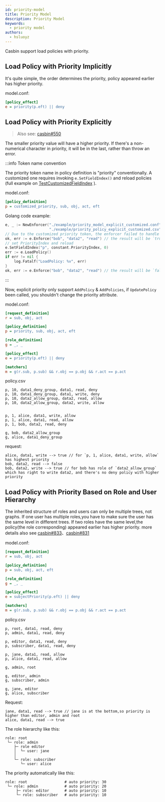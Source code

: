 ```yaml
---
id: priority-model
title: Priority Model
description: Priority Model
keywords:
  - priority model
authors:
  - hsluoyz
---
```


Casbin support load policies with priority.

## Load Policy with Priority Implicitly

It's quite simple, the order determines the priority, policy appeared earlier has higher priority.

model.conf:
```ini
[policy_effect]
e = priority(p.eft) || deny
```

## Load Policy with Priority Explicitly

> Also see: [casbin#550](https://github.com/casbin/casbin/issues/550)

The smaller priority value will have a higher priority. If there's a non-numerical character in priority, it will be in the last, rather than throw an error.

:::info Token name convention

The priority token name in policy definition is  "priority" conventionally. A customized one requires invoking `e.SetFieldIndex()` and reload policies (full example on [TestCustomizedFieldIndex](https://github.com/casbin/casbin/pull/1044) ).

model.conf:
```ini
[policy_definition]
p = customized_priority, sub, obj, act, eft
```

Golang code example:
```go
e, _ := NewEnforcer("./example/priority_model_explicit_customized.conf",
                    "./example/priority_policy_explicit_customized.csv")
// Due to the customized priority token, the enforcer failed to handle the priority.
ok, err := e.Enforce("bob", "data2", "read") // the result will be `true, nil`
// set PriorityIndex and reload
e.SetFieldIndex("p", constant.PriorityIndex, 0)
err := e.LoadPolicy()
if err != nil {
    log.Fatalf("LoadPolicy: %v", err)
}
ok, err := e.Enforce("bob", "data2", "read") // the result will be `false, nil`
```

:::

Now, explicit priority only support `AddPolicy` & `AddPolicies`, if `UpdatePolicy` been called, you shouldn't change the priority attribute.

model.conf:
```ini
[request_definition]
r = sub, obj, act

[policy_definition]
p = priority, sub, obj, act, eft

[role_definition]
g = _, _

[policy_effect]
e = priority(p.eft) || deny

[matchers]
m = g(r.sub, p.sub) && r.obj == p.obj && r.act == p.act
```

policy.csv
```csv
p, 10, data1_deny_group, data1, read, deny
p, 10, data1_deny_group, data1, write, deny
p, 10, data2_allow_group, data2, read, allow
p, 10, data2_allow_group, data2, write, allow


p, 1, alice, data1, write, allow
p, 1, alice, data1, read, allow
p, 1, bob, data2, read, deny

g, bob, data2_allow_group
g, alice, data1_deny_group
```

request:
```
alice, data1, write --> true // for `p, 1, alice, data1, write, allow` has highest priority
bob, data2, read --> false
bob, data2, write --> true // for bob has role of `data2_allow_group` which has right to write data2, and there's no deny policy with higher priority 
```
## Load Policy with Priority Based on Role and User Hierarchy

The inherited structure of roles and users can only be multiple trees, not graphs. If one user has multiple roles,you have to make sure the user has the same level in different trees. If two roles have the same level,the policy(the role corresponding) appeared earlier has higher priority. more details also see [casbin#833](https://github.com/casbin/casbin/pull/833)、[casbin#831](https://github.com/casbin/casbin/issues/831)

model.conf:
```ini
[request_definition]
r = sub, obj, act

[policy_definition]
p = sub, obj, act, eft

[role_definition]
g = _, _

[policy_effect]
e = subjectPriority(p.eft) || deny

[matchers]
m = g(r.sub, p.sub) && r.obj == p.obj && r.act == p.act 
```

policy.csv
```csv
p, root, data1, read, deny
p, admin, data1, read, deny

p, editor, data1, read, deny
p, subscriber, data1, read, deny

p, jane, data1, read, allow
p, alice, data1, read, allow

g, admin, root

g, editor, admin
g, subscriber, admin

g, jane, editor
g, alice, subscriber 
```

Request:
```
jane, data1, read --> true // jane is at the bottom,so priority is higher than editor, admin and root
alice, data1, read --> true
```

 The role hierarchy like this:
```
role: root
 └─ role: admin
    ├─ role editor
    │  └─ user: jane
    │
    └─ role: subscriber
       └─ user: alice
```

The priority automatically like this:

```
role: root                 # auto priority: 30
 └─ role: admin            # auto priority: 20
     ├─ role: editor       # auto priority: 10
     └─ role: subscriber   # auto priority: 10
```
